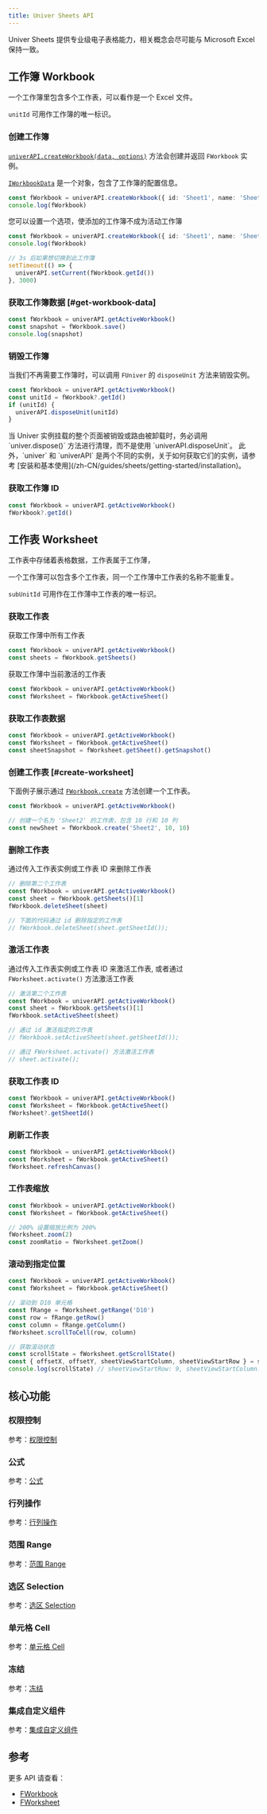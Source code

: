 ```yaml
---
title: Univer Sheets API
---
```


Univer Sheets 提供专业级电子表格能力，相关概念会尽可能与 Microsoft Excel 保持一致。

## 工作簿 Workbook

一个工作簿里包含多个工作表，可以看作是一个 Excel 文件。

`unitId` 可用作工作簿的唯一标识。

### 创建工作簿

[`univerAPI.createWorkbook(data, options)`](https://reference.univer.ai/zh-CN/classes/FUniver#createworkbook) 方法会创建并返回 `FWorkbook` 实例。

[`IWorkbookData`](/guides/sheets/getting-started/workbook-data) 是一个对象，包含了工作簿的配置信息。

```typescript
const fWorkbook = univerAPI.createWorkbook({ id: 'Sheet1', name: 'Sheet1' })
console.log(fWorkbook)
```

您可以设置一个选项，使添加的工作簿不成为活动工作簿

```typescript
const fWorkbook = univerAPI.createWorkbook({ id: 'Sheet1', name: 'Sheet1' }, { makeCurrent: false })
console.log(fWorkbook)

// 3s 后如果想切换到此工作簿
setTimeout(() => {
  univerAPI.setCurrent(fWorkbook.getId())
}, 3000)
```

### 获取工作簿数据 [#get-workbook-data]

```typescript
const fWorkbook = univerAPI.getActiveWorkbook()
const snapshot = fWorkbook.save()
console.log(snapshot)
```

### 销毁工作簿

当我们不再需要工作簿时，可以调用 `FUniver` 的 `disposeUnit` 方法来销毁实例。

```typescript
const fWorkbook = univerAPI.getActiveWorkbook()
const unitId = fWorkbook?.getId()
if (unitId) {
  univerAPI.disposeUnit(unitId)
}
```

<Callout type="warning">
  当 Univer 实例挂载的整个页面被销毁或路由被卸载时，务必调用 `univer.dispose()` 方法进行清理，而不是使用 `univerAPI.disposeUnit`。
  此外，`univer` 和 `univerAPI` 是两个不同的实例，关于如何获取它们的实例，请参考 [安装和基本使用](/zh-CN/guides/sheets/getting-started/installation)。
</Callout>

### 获取工作簿 ID

```typescript
const fWorkbook = univerAPI.getActiveWorkbook()
fWorkbook?.getId()
```

## 工作表 Worksheet

工作表中存储着表格数据，工作表属于工作薄，

一个工作薄可以包含多个工作表，同一个工作薄中工作表的名称不能重复。

`subUnitId` 可用作在工作薄中工作表的唯一标识。

### 获取工作表

获取工作薄中所有工作表

```typescript
const fWorkbook = univerAPI.getActiveWorkbook()
const sheets = fWorkbook.getSheets()
```

获取工作薄中当前激活的工作表

```typescript
const fWorkbook = univerAPI.getActiveWorkbook()
const fWorksheet = fWorkbook.getActiveSheet()
```

### 获取工作表数据

```typescript
const fWorkbook = univerAPI.getActiveWorkbook()
const fWorksheet = fWorkbook.getActiveSheet()
const sheetSnapshot = fWorksheet.getSheet().getSnapshot()
```

### 创建工作表 [#create-worksheet]

下面例子展示通过 [`FWorkbook.create`](https://reference.univer.ai/zh-CN/classes/FWorkbook#create) 方法创建一个工作表。

```typescript
const fWorkbook = univerAPI.getActiveWorkbook()

// 创建一个名为 'Sheet2' 的工作表，包含 10 行和 10 列
const newSheet = fWorkbook.create('Sheet2', 10, 10)
```

### 删除工作表

通过传入工作表实例或工作表 ID 来删除工作表

```typescript
// 删除第二个工作表
const fWorkbook = univerAPI.getActiveWorkbook()
const sheet = fWorkbook.getSheets()[1]
fWorkbook.deleteSheet(sheet)

// 下面的代码通过 id 删除指定的工作表
// fWorkbook.deleteSheet(sheet.getSheetId());
```

### 激活工作表

通过传入工作表实例或工作表 ID 来激活工作表, 或者通过 `FWorksheet.activate()` 方法激活工作表

```typescript
// 激活第二个工作表
const fWorkbook = univerAPI.getActiveWorkbook()
const sheet = fWorkbook.getSheets()[1]
fWorkbook.setActiveSheet(sheet)

// 通过 id 激活指定的工作表
// fWorkbook.setActiveSheet(sheet.getSheetId());

// 通过 FWorksheet.activate() 方法激活工作表
// sheet.activate();
```

### 获取工作表 ID

```typescript
const fWorkbook = univerAPI.getActiveWorkbook()
const fWorksheet = fWorkbook.getActiveSheet()
fWorksheet?.getSheetId()
```

### 刷新工作表

```typescript
const fWorkbook = univerAPI.getActiveWorkbook()
const fWorksheet = fWorkbook.getActiveSheet()
fWorksheet.refreshCanvas()
```

### 工作表缩放

```typescript
const fWorkbook = univerAPI.getActiveWorkbook()
const fWorksheet = fWorkbook.getActiveSheet()

// 200% 设置缩放比例为 200%
fWorksheet.zoom(2)
const zoomRatio = fWorksheet.getZoom()
```

### 滚动到指定位置

```typescript
const fWorkbook = univerAPI.getActiveWorkbook()
const fWorksheet = fWorkbook.getActiveSheet()

// 滚动到 D10 单元格
const fRange = fWorksheet.getRange('D10')
const row = fRange.getRow()
const column = fRange.getColumn()
fWorksheet.scrollToCell(row, column)

// 获取滚动状态
const scrollState = fWorksheet.getScrollState()
const { offsetX, offsetY, sheetViewStartColumn, sheetViewStartRow } = scrollState
console.log(scrollState) // sheetViewStartRow: 9, sheetViewStartColumn: 3, offsetX: 0, offsetY: 0
```

## 核心功能

### 权限控制

参考：[权限控制](/zh-CN/guides/sheets/features/core/permission)

### 公式

参考：[公式](/zh-CN/guides/sheets/features/core/formula)

### 行列操作

参考：[行列操作](/zh-CN/guides/sheets/features/core/row-col)

### 范围 Range

参考：[范围 Range](/zh-CN/guides/sheets/features/core/range-selection#range)

### 选区 Selection

参考：[选区 Selection](/zh-CN/guides/sheets/features/core/range-selection#selection)

### 单元格 Cell

参考：[单元格 Cell](/zh-CN/guides/sheets/features/core/range-selection#cell)

### 冻结

参考：[冻结](/zh-CN/guides/sheets/features/core/freeze)

### 集成自定义组件

参考：[集成自定义组件](/zh-CN/guides/sheets/ui/components)

## 参考

更多 API 请查看：

- [FWorkbook](https://reference.univer.ai/zh-CN/classes/FWorkbook)
- [FWorksheet](https://reference.univer.ai/zh-CN/classes/FWorksheet)
